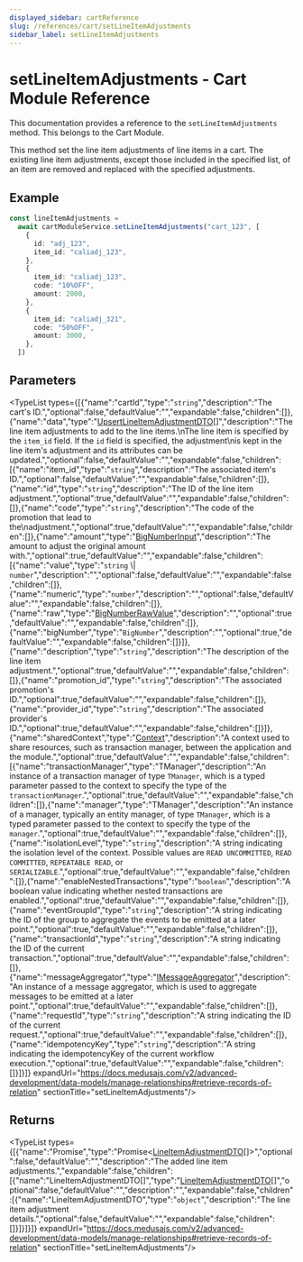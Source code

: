 ```yaml
---
displayed_sidebar: cartReference
slug: /references/cart/setLineItemAdjustments
sidebar_label: setLineItemAdjustments
---
```



# setLineItemAdjustments - Cart Module Reference

This documentation provides a reference to the `setLineItemAdjustments` method. This belongs to the Cart Module.

This method set the line item adjustments of line items in a cart. The existing line item adjustments, except those
included in the specified list, of an item are removed and replaced with the specified adjustments.

## Example

```ts
const lineItemAdjustments =
  await cartModuleService.setLineItemAdjustments("cart_123", [
    {
      id: "adj_123",
      item_id: "caliadj_123",
    },
    {
      item_id: "caliadj_123",
      code: "10%OFF",
      amount: 2000,
    },
    {
      item_id: "caliadj_321",
      code: "50%OFF",
      amount: 3000,
    },
  ])
```

## Parameters

<TypeList types={[{"name":"cartId","type":"`string`","description":"The cart's ID.","optional":false,"defaultValue":"","expandable":false,"children":[]},{"name":"data","type":"[UpsertLineItemAdjustmentDTO](../../../interfaces/cart.UpsertLineItemAdjustmentDTO/page.mdx)[]","description":"The line item adjustments to add to the line items.\nThe line item is specified by the `item_id` field. If the `id` field is specified, the adjustment\nis kept in the line item's adjustment and its attributes can be updated.","optional":false,"defaultValue":"","expandable":false,"children":[{"name":"item_id","type":"`string`","description":"The associated item's ID.","optional":false,"defaultValue":"","expandable":false,"children":[]},{"name":"id","type":"`string`","description":"The ID of the line item adjustment.","optional":true,"defaultValue":"","expandable":false,"children":[]},{"name":"code","type":"`string`","description":"The code of the promotion that lead to the\nadjustment.","optional":true,"defaultValue":"","expandable":false,"children":[]},{"name":"amount","type":"[BigNumberInput](../../../types/cart.BigNumberInput/page.mdx)","description":"The amount to adjust the original amount with.","optional":true,"defaultValue":"","expandable":false,"children":[{"name":"value","type":"`string` \\| `number`","description":"","optional":false,"defaultValue":"","expandable":false,"children":[]},{"name":"numeric","type":"`number`","description":"","optional":false,"defaultValue":"","expandable":false,"children":[]},{"name":"raw","type":"[BigNumberRawValue](../../../types/cart.BigNumberRawValue/page.mdx)","description":"","optional":true,"defaultValue":"","expandable":false,"children":[]},{"name":"bigNumber","type":"`BigNumber`","description":"","optional":true,"defaultValue":"","expandable":false,"children":[]}]},{"name":"description","type":"`string`","description":"The description of the line item adjustment.","optional":true,"defaultValue":"","expandable":false,"children":[]},{"name":"promotion_id","type":"`string`","description":"The associated promotion's ID.","optional":true,"defaultValue":"","expandable":false,"children":[]},{"name":"provider_id","type":"`string`","description":"The associated provider's ID.","optional":true,"defaultValue":"","expandable":false,"children":[]}]},{"name":"sharedContext","type":"[Context](../../../interfaces/cart.Context/page.mdx)","description":"A context used to share resources, such as transaction manager, between the application and the module.","optional":true,"defaultValue":"","expandable":false,"children":[{"name":"transactionManager","type":"TManager","description":"An instance of a transaction manager of type `TManager`, which is a typed parameter passed to the context to specify the type of the `transactionManager`.","optional":true,"defaultValue":"","expandable":false,"children":[]},{"name":"manager","type":"TManager","description":"An instance of a manager, typically an entity manager, of type `TManager`, which is a typed parameter passed to the context to specify the type of the `manager`.","optional":true,"defaultValue":"","expandable":false,"children":[]},{"name":"isolationLevel","type":"`string`","description":"A string indicating the isolation level of the context. Possible values are `READ UNCOMMITTED`, `READ COMMITTED`, `REPEATABLE READ`, or `SERIALIZABLE`.","optional":true,"defaultValue":"","expandable":false,"children":[]},{"name":"enableNestedTransactions","type":"`boolean`","description":"A boolean value indicating whether nested transactions are enabled.","optional":true,"defaultValue":"","expandable":false,"children":[]},{"name":"eventGroupId","type":"`string`","description":"A string indicating the ID of the group to aggregate the events to be emitted at a later point.","optional":true,"defaultValue":"","expandable":false,"children":[]},{"name":"transactionId","type":"`string`","description":"A string indicating the ID of the current transaction.","optional":true,"defaultValue":"","expandable":false,"children":[]},{"name":"messageAggregator","type":"[IMessageAggregator](../../../interfaces/cart.IMessageAggregator/page.mdx)","description":"An instance of a message aggregator, which is used to aggregate messages to be emitted at a later point.","optional":true,"defaultValue":"","expandable":false,"children":[]},{"name":"requestId","type":"`string`","description":"A string indicating the ID of the current request.","optional":true,"defaultValue":"","expandable":false,"children":[]},{"name":"idempotencyKey","type":"`string`","description":"A string indicating the idempotencyKey of the current workflow execution.","optional":true,"defaultValue":"","expandable":false,"children":[]}]}]} expandUrl="https://docs.medusajs.com/v2/advanced-development/data-models/manage-relationships#retrieve-records-of-relation" sectionTitle="setLineItemAdjustments"/>

## Returns

<TypeList types={[{"name":"Promise","type":"Promise&#60;[LineItemAdjustmentDTO](../../../interfaces/cart.LineItemAdjustmentDTO/page.mdx)[]&#62;","optional":false,"defaultValue":"","description":"The added line item adjustments.","expandable":false,"children":[{"name":"LineItemAdjustmentDTO[]","type":"[LineItemAdjustmentDTO](../../../interfaces/cart.LineItemAdjustmentDTO/page.mdx)[]","optional":false,"defaultValue":"","description":"","expandable":false,"children":[{"name":"LineItemAdjustmentDTO","type":"`object`","description":"The line item adjustment details.","optional":false,"defaultValue":"","expandable":false,"children":[]}]}]}]} expandUrl="https://docs.medusajs.com/v2/advanced-development/data-models/manage-relationships#retrieve-records-of-relation" sectionTitle="setLineItemAdjustments"/>
